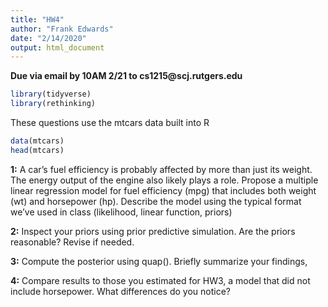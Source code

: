 ---
title: "HW4"
author: "Frank Edwards"
date: "2/14/2020"
output: html_document
---

**Due via email by 10AM 2/21 to cs1215@scj.rutgers.edu**

```{r setup, include=FALSE}
library(tidyverse)
library(rethinking)
```

These questions use the mtcars data built into R 

```{r}
data(mtcars)
head(mtcars)
```

**1:** A car's fuel efficiency is probably affected by more than just its weight. The energy output of the engine also likely plays a role. Propose a multiple linear regression model for fuel efficiency (mpg) that includes both weight (wt) and horsepower (hp). Describe the model using the typical format we've used in class (likelihood, linear function, priors)

**2:** Inspect your priors using prior predictive simulation. Are the priors reasonable? Revise if needed.

**3:** Compute the posterior using quap(). Briefly summarize your findings,

**4:** Compare results to those you estimated for HW3, a model that did not include horsepower. What differences do you notice?
